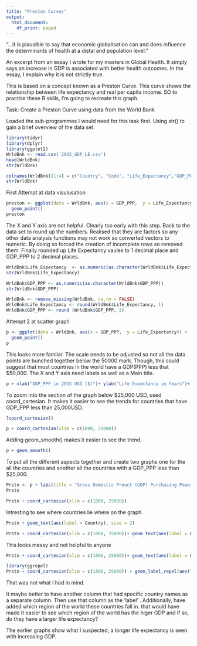 ```yaml
---
title: "Preston Curves"
output:
  html_document:
    df_print: paged
---
```


"...it is plausible to say that economic globalisation can and does influence the determinants of health at a distal and population level." 

An excerpt from an essay I wrote for my masters in Global Health. It simply says an increase in GDP is associated with better health outcomes. In the essay, I explain why it is not strictly true. 

This is based on a concept known as a Preston Curve. This curve shows the relationship between life expectancy and real per capita income. SO to practise these R skills, I'm going to recreate this graph.

Task: Create a Preston Curve using data from the World Bank 

Loaded the sub-programmes I would need for this task first. Using str() to gain a brief overview of the data set.

```r
library(tidyr)
library(dplyr)
library(ggplot2)
WrldBnk <- read.csv('2015_GDP_LE.csv')
head(WrldBnk)
str(WrldBnk)

colnames(WrldBnk)[1:4] = c("Country", "Code", "Life_Expectancy","GDP_PPP")
str(WrldBnk)
```

First Attempt at data visulusation 
```r
preston <- ggplot(data = WrldBnk, aes(x = GDP_PPP,  y = Life_Expectancy)) + 
  geom_point()
preston

```

The X and Y axis are not helpful.  Clearly too early with this step. Back to the data set to round up the numbers. Realised that they are factors so any other data analysis functions may not work so converted vectors to numeric. By doing so forced the creation of incomplete rows so removed them. Finally rounded up Life Expectancy vaules to 1 decimal place and GDP_PPP to 2 decimal places. 

```r
WrldBnk$Life_Expectancy  <- as.numeric(as.character(WrldBnk$Life_Expectancy))
str(WrldBnk$Life_Expectancy)

WrldBnk$GDP_PPP <- as.numeric(as.character(WrldBnk$GDP_PPP))
str(WrldBnk$GDP_PPP)

WrldBnk <- remove_missing(WrldBnk, na.rm = FALSE)
WrldBnk$Life_Expectancy <- round(WrldBnk$Life_Expectancy, 1)
WrldBnk$GDP_PPP <- round (WrldBnk$GDP_PPP, 2)
```

Attempt 2 at scatter graph
```r
p <- ggplot(data = WrldBnk, aes(x = GDP_PPP,  y = Life_Expectancy)) + 
  geom_point()
p
```
This looks more familar. 
The scale needs to be adjusted so not all the data points are bunched together below the 50000 mark. Though, this could suggest that most countries in the world have a GDP(PPP) less that $50,000. 
The X and Y axis need labels as well as a Main title. 

```r
p + xlab("GDP_PPP in 2015 USD ($)")+ ylab("Life Expectancy in Years")+ ggtitle("Gross Domestic Prouct (GDP) Purchasing Power Parity (PPP) and Life Expectancy") + labs(caption = "taken from data provided by the World Bank")

```

To zoom into the section of the graph below $25,000 USD, used coord_cartesian. It makes it easier to see the trends for countries that have GDP_PPP less than 25,000USD.

```r
?coord_cartesian()

p + coord_cartesian(xlim = c(1000, 25000))
```

Adding geom_smooth() makes it easier to see the trend.

```r
p + geom_smooth()

```

 To put all the different aspects together and create two graphs one for the all the countries and another all the countries with a GDP_PPP less than $25,000.

```r

Prstn <- p + labs(title = "Gross Domestic Prouct (GDP) Purchasing Power Parity (PPP) and Life Expectancy", caption = "Taken from data provided by the World Bank") + xlab("GDP_PPP in 2015 USD ($)") +  ylab("Life Expectancy in Years") + geom_smooth()
Prstn

```


```r
Prstn + coord_cartesian(xlim = c(1000, 25000))
```
 Intresting to see where countries lie where on the graph.
```r

Prstn + geom_text(aes(label = Country), size = 2)

Prstn + coord_cartesian(xlim = c(1000, 25000))+ geom_text(aes(label = Country), size = 2)
```

This looks messy and not helpful to anyone
```r
Prstn + coord_cartesian(xlim = c(1000, 25000))+ geom_text(aes(label = Country, check_overlap = TRUE), size = 2) 

```

```r
library(ggrepel)
Prstn + coord_cartesian(xlim = c(1000, 25000)) + geom_label_repel(aes(label = Country), size =2)

```
That was not what I had in mind. 

It maybe better to have another column that had specific country names as a separate column. Then use that column as the 'label' . Additionally, have added which region of the world these countries fall in. that would have made it easier to see which region of the world has the higer GDP and if so, do they have a larger life expectancy?

The earlier graphs show what I suspected, a longer life expectancy is seen with increasing GDP. 



